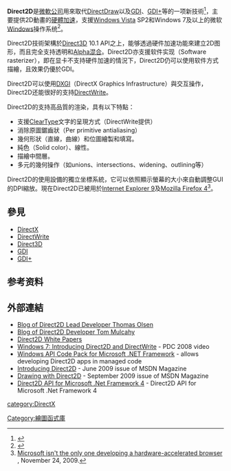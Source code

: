 {{NoteTA
|G1=IT
|G2=Windows
}}
'''Direct2D'''是[[微軟公司|微軟公司]]用來取代[[DirectDraw|DirectDraw]]以及[[图形设备接口|GDI]]、[[GDI+|GDI+]]等的一项新技術<ref>{{Cite web |url=http://msdn.microsoft.com/en-us/library/dd370990(VS.85).aspx |title=存档副本 |accessdate=2011-07-06 |archive-date=2011-07-07 |archive-url=https://web.archive.org/web/20110707215648/http://msdn.microsoft.com/en-us/library/dd370990(VS.85).aspx |dead-url=no }}</ref>，主要提供2D動畫的[[硬體加速|硬體加速]]，支援[[Windows_Vista|Windows Vista]] SP2和Windows 7及以上的微软[[Windows|Windows]]操作系统<ref>{{Cite web |url=http://blogs.technet.com/thomasolsen/archive/2009/03/24/updated-direct2d-in-march-directx-sdk.aspx |title=存档副本 |access-date=2011-07-06 |archive-url=https://web.archive.org/web/20090328133226/http://blogs.technet.com/thomasolsen/archive/2009/03/24/updated-direct2d-in-march-directx-sdk.aspx |archive-date=2009-03-28 |dead-url=yes }}</ref>。

Direct2D技術架構於[[Direct3D|Direct3D]] 10.1 API之上，能够透過硬件加速功能來建立2D图形，而且完全支持透明和[[Alpha合成#Alpha混合|Alpha混合]]。Direct2D亦支援软件实现（Software rasterizer），即在显卡不支持硬件加速的情況下，Direct2D仍可以使用软件方式描繪，且效果仍優於GDI。

Direct2D可以使用[[DXGI|DXGI]]（DirectX Graphics Infrastructure）與交互操作，Direct2D还能很好的支持[[DirectWrite|DirectWrite]]。

Direct2D的支持高品質的渲染，具有以下特點：

* 支援[[ClearType|ClearType]]文字的呈現方式（DirectWrite提供）
* 消除原圖鋸齒狀（Per primitive antialiasing）
* 幾何形狀（直線，曲線）和位圖繪製和填寫。
* 純色（Solid color）、線性。
* 描繪中間層。
* 多元的幾何操作（如unions、intersections、widening、outlining等） 

Direct2D的使用設備的獨立坐標系統，它可以依照顯示螢幕的大小來自動調整GUI的DPI縮放。現在Direct2D已被用於[[Internet_Explorer_9|Internet Explorer 9]]及[[Mozilla_Firefox_4|Mozilla Firefox 4]]<ref>[http://blogs.zdnet.com/microsoft/?p=4650&tag=content;col1 Microsoft isn't the only one developing a hardware-accelerated browser] {{Wayback|url=http://blogs.zdnet.com/microsoft/?p=4650&tag=content;col1 |date=20190924235052 }}, November 24, 2009.</ref>。

==參見==
* [[DirectX|DirectX]]
* [[DirectWrite|DirectWrite]]
* [[Direct3D|Direct3D]]
* [[图形设备接口|GDI]]
* [[GDI+|GDI+]]

==参考资料==
{{reflist|2}}

==外部連結==
*[https://web.archive.org/web/20090216192618/http://blogs.technet.com/thomasolsen/default.aspx Blog of Direct2D Lead Developer Thomas Olsen]
*[http://blogs.msdn.com/tmulcahy/ Blog of Direct2D Developer Tom Mulcahy]{{Wayback|url=http://blogs.msdn.com/tmulcahy/ |date=20090221112655 }}
*[http://msdn.microsoft.com/en-us/windows/dd262126.aspx Direct2D White Papers]{{Wayback|url=http://msdn.microsoft.com/en-us/windows/dd262126.aspx |date=20101228202711 }}
*[http://channel9.msdn.com/pdc2008/PC18/ Windows 7: Introducing Direct2D and DirectWrite]{{Wayback|url=http://channel9.msdn.com/pdc2008/PC18/ |date=20100818160237 }} - PDC 2008 video
*[http://code.msdn.microsoft.com/WindowsAPICodePack Windows API Code Pack for Microsoft .NET Framework]{{Wayback|url=http://code.msdn.microsoft.com/WindowsAPICodePack |date=20110214011000 }} - allows developing Direct2D apps in managed code
*[http://msdn.microsoft.com/en-us/magazine/dd861344.aspx Introducing Direct2D]{{Wayback|url=http://msdn.microsoft.com/en-us/magazine/dd861344.aspx |date=20110707042533 }} - June 2009 issue of MSDN Magazine
*[http://msdn.microsoft.com/en-us/magazine/ee413543.aspx Drawing with Direct2D]{{Wayback|url=http://msdn.microsoft.com/en-us/magazine/ee413543.aspx |date=20110718184749 }} - September 2009 issue of MSDN Magazine
*[http://direct2dsharp.codeplex.com/ Direct2D API for Microsoft .Net Framework 4]{{Wayback|url=http://direct2dsharp.codeplex.com/ |date=20110708173853 }} - Direct2D API for Microsoft .Net Framework 4

{{Microsoft APIs}}
[[category:DirectX|category:DirectX]]
[[Category:繪圖函式庫|Category:繪圖函式庫]]